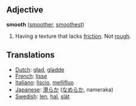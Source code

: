 ==Adjective==
'''smooth''' ([[smoother]], [[smoothest]])

#Having a texture that lacks [[friction]].  Not [[rough]].

==Translations==
*[[Dutch]]: [[glad]], [[gladde]]
*[[French]]: [[lisse]]
*[[Italiano]]: [[liscio]], [[mellifluo]]
*[[Japanese]]: <font lang="ja">[[滑らか]]</font> (<font lang="ja">[[なめらか]]</font>, nameraka)
*[[Swedish]]: [[len]], [[hal]], [[slät]]